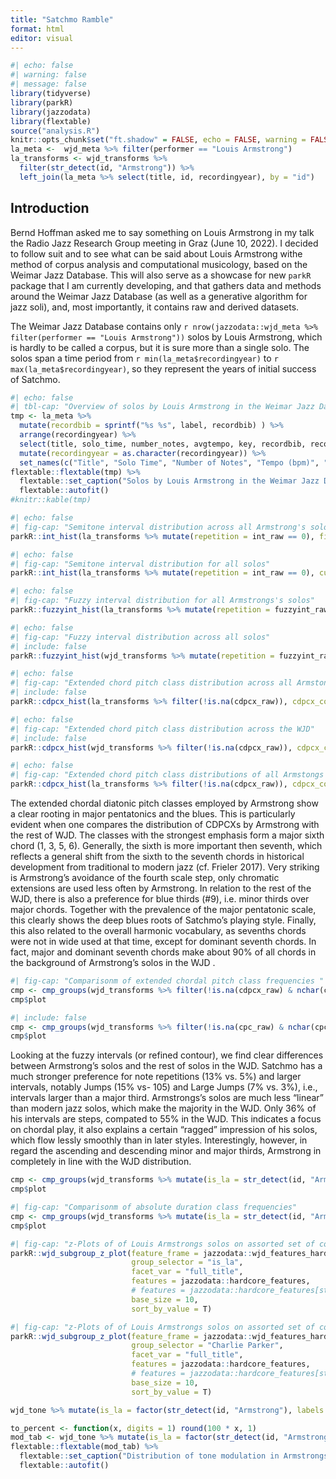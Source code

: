 ```yaml
---
title: "Satchmo Ramble"
format: html
editor: visual
---
```


```r
#| echo: false
#| warning: false
#| message: false
library(tidyverse)
library(parkR)
library(jazzodata)
library(flextable)
source("analysis.R")
knitr::opts_chunk$set("ft.shadow" = FALSE, echo = FALSE, warning = FALSE, message = FALSE)
la_meta <-  wjd_meta %>% filter(performer == "Louis Armstrong")
la_transforms <- wjd_transforms %>% 
  filter(str_detect(id, "Armstrong")) %>% 
  left_join(la_meta %>% select(title, id, recordingyear), by = "id")
```

## Introduction

Bernd Hoffman asked me to say something on Louis Armstrong in my talk the Radio Jazz Research Group meeting in Graz (June 10, 2022). I decided to follow suit and to see what can be said about Louis Armstrong withe method of corpus analysis and computational musicology, based on the Weimar Jazz Database. This will also serve as a showcase for new `parkR` package that I am currently developing, and that gathers data and methods around the Weimar Jazz Database (as well as a generative algorithm for jazz soli), and, most importantly, it contains raw and derived datasets.

The Weimar Jazz Database contains only `r nrow(jazzodata::wjd_meta %>% filter(performer == "Louis Armstrong"))` solos by Louis Armstrong, which is hardly to be called a corpus, but it is sure more than a single solo. The solos span a time period from `r min(la_meta$recordingyear)` to `r max(la_meta$recordingyear)`, so they represent the years of initial success of Satchmo.

```r
#| echo: false
#| tbl-cap: "Overview of solos by Louis Armstrong in the Weimar Jazz Database"
tmp <- la_meta %>% 
  mutate(recordbib = sprintf("%s %s", label, recordbib) ) %>% 
  arrange(recordingyear) %>% 
  select(title, solo_time, number_notes, avgtempo, key, recordbib, recordingyear) %>% 
  mutate(recordingyear = as.character(recordingyear)) %>% 
  set_names(c("Title", "Solo Time", "Number of Notes", "Tempo (bpm)", "Key",  "Record Bib", "Recording Year"))
flextable::flextable(tmp) %>% 
  flextable::set_caption("Solos by Louis Armstrong in the Weimar Jazz Database") %>% 
  flextable::autofit()
#knitr::kable(tmp)
```

```r
#| echo: false
#| fig-cap: "Semitone interval distribution across all Armstrong's solos"
parkR::int_hist(la_transforms %>% mutate(repetition = int_raw == 0), fill_var = "repetition")

```

```r
#| echo: false
#| fig-cap: "Semitone interval distribution for all solos"
parkR::int_hist(la_transforms %>% mutate(repetition = int_raw == 0), cut_off = 15, fill_var = "repetition") + facet_wrap(~title)
```

```r
#| echo: false
#| fig-cap: "Fuzzy interval distribution for all Armstrongs's solos"
parkR::fuzzyint_hist(la_transforms %>% mutate(repetition = fuzzyint_raw == 0), fill_var = "repetition") + facet_wrap(~title)
```

```r
#| echo: false
#| fig-cap: "Fuzzy interval distribution across all solos"
#| include: false
parkR::fuzzyint_hist(wjd_transforms %>% mutate(repetition = fuzzyint_raw == 0), fill_var = "repetition") 
```

```r
#| echo: false
#| fig-cap: "Extended chord pitch class distribution across all Armstongs's solos"
#| include: false
parkR::cdpcx_hist(la_transforms %>% filter(!is.na(cdpcx_raw)), cdpcx_col = "cdpcx_raw")  
```

```r
#| echo: false
#| fig-cap: "Extended chord pitch class distribution across the WJD"
#| include: false
parkR::cdpcx_hist(wjd_transforms %>% filter(!is.na(cdpcx_raw)), cdpcx_col = "cdpcx_raw") 
```

```r
#| echo: false
#| fig-cap: "Extended chord pitch class distributions of all Armstongs's solos"
parkR::cdpcx_hist(la_transforms %>% filter(!is.na(cdpcx_raw)), cdpcx_col = "cdpcx_raw")  + facet_wrap(~title)
```

The extended chordal diatonic pitch classes employed by Armstrong show a clear rooting in major pentatonics and the blues. This is particularly evident when one compares the distribution of CDPCXs by Armstrong with the rest of WJD. The classes with the strongest emphasis form a major sixth chord (1, 3, 5, 6). Generally, the sixth is more important then seventh, which reflects a general shift from the sixth to the seventh chords in historical development from traditional to modern jazz (cf. Frieler 2017). Very striking is Armstrong's avoidance of the fourth scale step, only chromatic extensions are used less often by Armstrong. In relation to the rest of the WJD, there is also a preference for blue thirds (#9), i.e. minor thirds over major chords. Together with the prevalence of the major pentatonic scale, this clearly shows the deep blues roots of Satchmo's playing style. Finally, this also related to the overall harmonic vocabulary, as sevenths chords were not in wide used at that time, except for dominant seventh chords. In fact, major and dominant seventh chords make about 90% of all chords in the background of Armstrong's solos in the WJD .

```r
#| fig-cap: "Comparisonm of extended chordal pitch class frequencies "
cmp <- cmp_groups(wjd_transforms %>% filter(!is.na(cdpcx_raw) & nchar(cdpcx_raw) >0) %>%  mutate(is_la = str_detect(id, "Armstrong"), cdpcx_raw = nice_cdpcx(cdpcx_raw)), "cdpcx_raw", "is_la", group_labels = c("WJD", "Satchmo"), fill_colors = parkR:::jazzomat_palette$set1[1:2], subtitle = "Extended diatonic chordal pitch classes")
cmp$plot

```

```r
#| include: false
cmp <- cmp_groups(wjd_transforms %>% filter(!is.na(cpc_raw) & nchar(cpc_raw) > 0) %>%  mutate(is_la = str_detect(id, "Armstrong")), "cpc_raw", "is_la", group_labels = c("WJD", "Satchmo"), fill_colors = parkR:::jazzomat_palette$set1[1:2], subtitle = "Chordal pitch classes")
cmp$plot

```

Looking at the fuzzy intervals (or refined contour), we find clear differences between Armstrong's solos and the rest of solos in the WJD. Satchmo has a much stronger preference for note repetitions (13% vs. 5%) and larger intervals, notably Jumps (15% vs- 105) and Large Jumps (7% vs. 3%), i.e., intervals larger than a major third. Armstrongs's solos are much less "linear" than modern jazz solos, which make the majority in the WJD. Only 36% of his intervals are steps, compated to 55% in the WJD. This indicates a focus on chordal play, it also explains a certain "ragged" impression of his solos, which flow lessly smoothly than in later styles. Interestingly, however, in regard the ascending and descending minor and major thirds, Armstrong in completely in line with the WJD distribution.

```r
cmp <- cmp_groups(wjd_transforms %>% mutate(is_la = str_detect(id, "Armstrong"), fuzzyint_raw = factor(fuzzyint_raw, labels = labels$fuzzy_labels)), "fuzzyint_raw", "is_la", group_labels = c("WJD", "Satchmo"), fill_colors = parkR:::jazzomat_palette$set1[1:2], subtitle = "Fuzzy intervals")
cmp$plot

```

```r
#| fig-cap: "Comparisonm of absolute duration class frequencies"
cmp <- cmp_groups(wjd_transforms %>% mutate(is_la = str_detect(id, "Armstrong")) %>% mutate(ioiclass_abs_raw = factor(ioiclass_abs_raw, labels = parkR::labels$durclass_labels )), "ioiclass_abs_raw", "is_la", group_labels = c("WJD", "Satchmo"), fill_colors = parkR:::jazzomat_palette$set1[1:2], subtitle = "Abs. IOI classes")
cmp$plot
```

```r
#| fig-cap: "z-Plots of of Louis Armstrongs solos on assorted set of core features"
parkR::wjd_subgroup_z_plot(feature_frame = jazzodata::wjd_features_hardcore %>% mutate(is_la = str_detect(id, "Armstrong")), 
                           group_selector = "is_la", 
                           facet_var = "full_title", 
                           features = jazzodata::hardcore_features, 
                           # features = jazzodata::hardcore_features[str_detect(jazzodata::hardcore_features, "^cdpcx")], 
                           base_size = 10, 
                           sort_by_value = T)
```


```r
#| fig-cap: "z-Plots of of Louis Armstrongs solos on assorted set of core features"
parkR::wjd_subgroup_z_plot(feature_frame = jazzodata::wjd_features_hardcore %>% mutate(`Charlie Parker` = str_detect(id, "CharlieParker")), 
                           group_selector = "Charlie Parker", 
                           facet_var = "full_title", 
                           features = jazzodata::hardcore_features, 
                           # features = jazzodata::hardcore_features[str_detect(jazzodata::hardcore_features, "^cdpcx")], 
                           base_size = 10, 
                           sort_by_value = T)
```


```r
wjd_tone %>% mutate(is_la = factor(str_detect(id, "Armstrong"), labels = c("WJD", "Satchmo")), modulation = fct_infreq(case_when(nzchar(modulation) ~ modulation, T ~"non"))) %>% with(., table(is_la, modulation)) %>% ggassoc2(layout = "horizontal", subtitle = "Tone Modulations")
```

```r
to_percent <- function(x, digits = 1) round(100 * x, 1)
mod_tab <- wjd_tone %>% mutate(is_la = factor(str_detect(id, "Armstrong"), labels = c("WJD", "Satchmo")), modulation = fct_infreq(case_when(nzchar(modulation) ~ modulation, T ~"none"))) %>% with(., table(is_la, modulation)) %>% prop.table(1) %>% to_percent() %>% as.data.frame() %>% pivot_wider(id_cols = is_la, names_from = modulation, values_from = Freq) %>% mutate(across(where(is.numeric), function(.x) sprintf("%.1f%%", .x)))
flextable::flextable(mod_tab) %>% 
  flextable::set_caption("Distribution of tone modulation in Armstrongs's solso and in the Weimar Jazz Database") %>% 
  flextable::autofit()

```